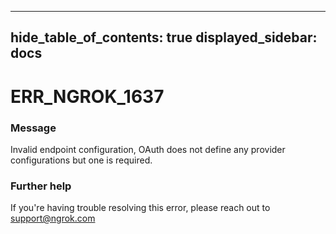 

---
hide_table_of_contents: true
displayed_sidebar: docs
---


# ERR_NGROK_1637

### Message
Invalid endpoint configuration, OAuth does not define any provider configurations but one is required.

<ErrorDetails />



### Further help
If you're having trouble resolving this error, please reach out to [support@ngrok.com](mailto:support@ngrok.com?subject=Help%20with%20ERR_NGROK_1637)

